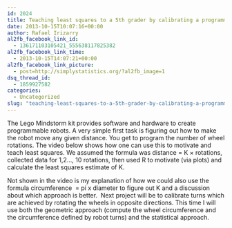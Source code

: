 ```yaml
---
id: 2024
title: Teaching least squares to a 5th grader by calibrating a programmable robot
date: 2013-10-15T10:07:16+00:00
author: Rafael Irizarry
al2fb_facebook_link_id:
  - 136171103105421_555638117825382
al2fb_facebook_link_time:
  - 2013-10-15T14:07:21+00:00
al2fb_facebook_link_picture:
  - post=http://simplystatistics.org/?al2fb_image=1
dsq_thread_id:
  - 1859927582
categories:
  - Uncategorized
slug: "teaching-least-squares-to-a-5th-grader-by-calibrating-a-programmable-robot"
---
```

The Lego Mindstorm kit provides software and hardware to create programmable robots. A very simple first task is figuring out how to make the robot move any given distance. You get to program the number of wheel rotations. The video below shows how one can use this to motivate and teach least squares. We assumed the formula was distance = K × rotations, collected data for 1,2..., 10 rotations, then used R to motivate (via plots) and calculate the least squares estimate of K.



Not shown in the video is my explanation of how we could also use the formula circumference  = pi x diameter to figure out K and a discussion about which approach is better.  Next project will be to calibrate turns which are achieved by rotating the wheels in opposite directions. This time I will use both the geometric approach (compute the wheel circumference and the circumference defined by robot turns) and the statistical approach.

